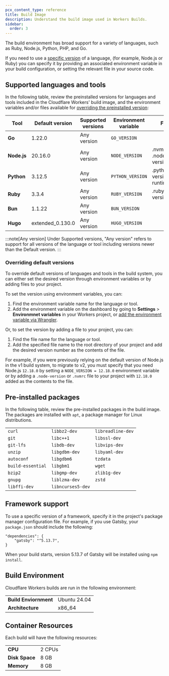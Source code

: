 ```yaml
---
pcx_content_type: reference
title: Build Image
description: Understand the build image used in Workers Builds.
sidebar:
  order: 3
---
```


The build environment has broad support for a variety of languages, such as Ruby, Node.js, Python, PHP, and Go.

If you need to use a [specific version](/workers/ci-cd/builds/build-image/#overriding-default-versions) of a language, (for example, Node.js or Ruby) you can specify it by providing an associated environment variable in your build configuration, or setting the relevant file in your source code.

## Supported languages and tools

In the following table, review the preinstalled versions for languages and tools included in the Cloudflare Workers' build image, and the environment variables and/or files available for [overriding the preinstalled version](/workers/ci-cd/builds/build-image/#overriding-default-versions):

| Tool        | Default version  | Supported versions | Environment variable | File                         |
| ----------- | ---------------- | ------------------ | -------------------- | ---------------------------- |
| **Go**      | 1.22.0           | Any version        | `GO_VERSION`         |                              |
| **Node.js** | 20.16.0          | Any version        | `NODE_VERSION`       | .nvmrc, .node-version        |
| **Python**  | 3.12.5           | Any version        | `PYTHON_VERSION`     | .python-version, runtime.txt |
| **Ruby**    | 3.3.4            | Any version        | `RUBY_VERSION`       | .ruby-version                |
| **Bun**     | 1.1.22           | Any version        | `BUN_VERSION`        |                              |
| **Hugo**    | extended_0.130.0 | Any version        | `HUGO_VERSION`       |                              |

:::note[Any version]
Under Supported versions, "Any version" refers to support for all versions of the language or tool including versions newer than the Default version.
:::

### Overriding default versions

To override default versions of languages and tools in the build system, you can either set the desired version through environment variables or by adding files to your project.

To set the version using environment variables, you can:

1. Find the environment variable name for the language or tool.
2. Add the environment variable on the dashboard by going to **Settings** > **Environmnet variables** in your Workers project, or [add the environment variable via Wrangler](/workers/configuration/environment-variables/#add-environment-variables-via-wrangler).

Or, to set the version by adding a file to your project, you can:

1. Find the file name for the language or tool.
2. Add the specified file name to the root directory of your project and add the desired version number as the contents of the file.

For example, if you were previously relying on the default version of Node.js in the v1 build system, to migrate to v2, you must specify that you need Node.js `12.18.0` by setting a `NODE_VERSION = 12.18.0` environment variable or by adding a `.node-version` or `.nvmrc` file to your project with `12.18.0` added as the contents to the file.

## Pre-installed packages

In the following table, review the pre-installed packages in the build image. The packages are installed with `apt`, a package manager for Linux distributions.

|                   |                   |                   |
| ----------------- | ----------------- | ----------------- |
| `curl`            | `libbz2-dev`      | `libreadline-dev` |
| `git`             | `libc++1`         | `libssl-dev`      |
| `git-lfs`         | `libdb-dev`       | `libvips-dev`     |
| `unzip`           | `libgdbm-dev`     | `libyaml-dev`     |
| `autoconf`        | `libgdbm6`        | `tzdata`          |
| `build-essential` | `libgbm1`         | `wget`            |
| `bzip2`           | `libgmp-dev`      | `zlib1g-dev`      |
| `gnupg`           | `liblzma-dev`     | `zstd`            |
| `libffi-dev`      | `libncurses5-dev` |                   |

## Framework support

To use a specific version of a framework, specify it in the project's package manager configuration file.
For example, if you use Gatsby, your `package.json` should include the following:

```
"dependencies": {
	"gatsby": "^5.13.7",
}
```

When your build starts, version 5.13.7 of Gatsby will be installed using `npm install`.

## Build Environment

Cloudflare Workers builds are run in the following environment:

|                       |              |
| --------------------- | ------------ |
| **Build Enviornment** | Ubuntu 24.04 |
| **Architecture**      | x86_64       |

## Container Resources

Each build will have the following resources:

|                |        |
| -------------- | ------ |
| **CPU**        | 2 CPUs |
| **Disk Space** | 8 GB   |
| **Memory**     | 8 GB   |
